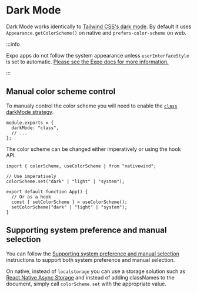 # Dark Mode

Dark Mode works identically to [Tailwind CSS's dark mode](https://tailwindcss.com/docs/dark-mode). By default it uses `Appearance.getColorScheme()` on native and `prefers-color-scheme` on web.

:::info

Expo apps do not follow the system appearance unless `userInterfaceStyle` is set to automatic. [Please see the Expo docs for more information.](https://docs.expo.dev/guides/color-schemes/)

:::

## Manual color scheme control

To manualy control the color scheme you will need to enable the [`class` darkMode strategy](https://tailwindcss.com/docs/dark-mode#toggling-dark-mode-manually).

```tsx title="tailwind.config.js"
module.exports = {
  darkMode: "class",
  // ...
};
```

The color scheme can be changed either imperatively or using the hook API.

```tsx title="App.tsx"
import { colorScheme, useColorScheme } from "nativewind";

// Use imperatively
colorScheme.set("dark" | "light" | "system");

export default function App() {
  // Or as a hook
  const { setColorScheme } = useColorScheme();
  setColorScheme("dark" | "light" | "system");
}
```

## Supporting system preference and manual selection

You can follow the [Supporting system preference and manual selection](https://tailwindcss.com/docs/dark-mode#supporting-system-preference-and-manual-selection) instructions to support both system preference and manual selection.

On native, instead of `localstorage` you can use a storage solution such as [React Native Async Storage](https://react-native-async-storage.github.io/async-storage/) and instead of adding classNames to the document, simply call `colorScheme.set` with the appropriate value.
